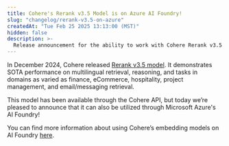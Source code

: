 ```yaml
---
title: Cohere's Rerank v3.5 Model is on Azure AI Foundry!
slug: "changelog/rerank-v3.5-on-azure"
createdAt: "Tue Feb 25 2025 13:13:00 (MST)"
hidden: false
description: >-
  Release announcement for the ability to work with Cohere Rerank v3.5 models in the Azure's AI Foundry.
---
```


In December 2024, Cohere released [Rerank v3.5 model](https://docs.cohere.com/changelog/rerank-v3.5). It demonstrates SOTA performance on multilingual retrieval, reasoning, and tasks in domains as varied as finance, eCommerce, hospitality, project management, and email/messaging retrieval.

This model has been available through the Cohere API, but today we’re pleased to announce that it can also be utilized through Microsoft Azure's AI Foundry!

You can find more information about using Cohere’s embedding models on AI Foundry [here](https://docs.cohere.com/docs/cohere-on-microsoft-azure).